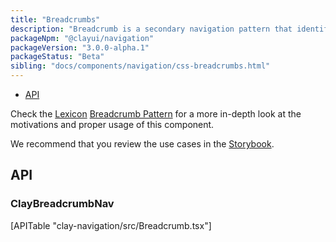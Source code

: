```yaml
---
title: "Breadcrumbs"
description: "Breadcrumb is a secondary navigation pattern that identifies the page position inside a hierarchy."
packageNpm: "@clayui/navigation"
packageVersion: "3.0.0-alpha.1"
packageStatus: "Beta"
sibling: "docs/components/navigation/css-breadcrumbs.html"
---
```



<div class="nav-toc-absolute">
<div class="nav-toc">

- [API](#api)

</div>
</div>

<div class="clay-site-alert alert alert-info">
	Check the <a href="https://liferay.design/lexicon/">Lexicon</a> <a href="https://liferay.design/lexicon/core-components/navigation/breadcrumb/">Breadcrumb Pattern</a> for a more in-depth look at the motivations and proper usage of this component.
</div>

<Breadcrumbs />

We recommend that you review the use cases in the <a href="https://storybook.clayui.com/?path=/story/components-claynavigation--w-breadcrumb">Storybook</a>.

## API

### ClayBreadcrumbNav

<div>
	[APITable "clay-navigation/src/Breadcrumb.tsx"]
</div>

